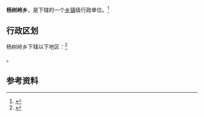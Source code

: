 {{中国乡级行政区|21/13/22/206/000}}

'''杨树岭乡'''，是{{PRC admin/fullname|21/13/22/206/000|3}}下辖的一个[[乡镇|乡镇]]级行政单位。<ref>{{PRC admin/ref sgc|{{PRC admin/parent|21/13/22/206/000}}}}</ref>

== 行政区划 ==

杨树岭乡下辖以下地区：<ref>{{PRC admin/ref sgc|21/13/22/206/000}}</ref>

{{PRC admin/children|21/13/22/206/000}}。

== 参考资料 ==

{{reflist}}

{{辽宁行政区划小作品}}
{{PRC admin/navcat|21/13/22/206/000}}
